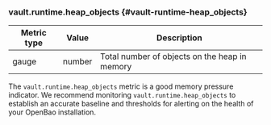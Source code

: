 ### vault.runtime.heap_objects {#vault-runtime-heap_objects}

Metric type | Value   | Description
----------- | ------- | -----------
gauge       | number  | Total number of objects on the heap in memory

The `vault.runtime.heap_objects` metric is a good memory pressure indicator. We
recommend monitoring `vault.runtime.heap_objects` to establish an accurate
baseline and thresholds for alerting on the health of your OpenBao installation.
